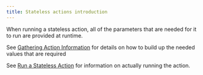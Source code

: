 ```yaml
---
title: Stateless actions introduction
---
```


When running a stateless action, all of the parameters that are needed for it to run are provided at runtime.

See [Gathering Action Information](/action-info/introduction) for details on how to build up the needed values that are required

See [Run a Stateless Action](run-stateless-action) for information on actually running the action.